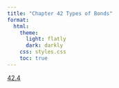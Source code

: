 ```yaml
---
title: "Chapter 42 Types of Bonds"
format:
  html:
    theme:
      light: flatly
      dark: darkly
    css: styles.css
    toc: true
---
```


[42.4](./42.4.qmd)
